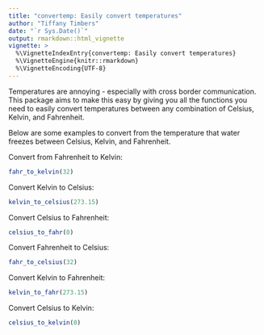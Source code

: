 ```yaml
---
title: "convertemp: Easily convert temperatures"
author: "Tiffany Timbers"
date: "`r Sys.Date()`"
output: rmarkdown::html_vignette
vignette: >
  %\VignetteIndexEntry{convertemp: Easily convert temperatures}
  %\VignetteEngine{knitr::rmarkdown}
  %\VignetteEncoding{UTF-8}
---
```


Temperatures are annoying - especially with cross border communication. This package aims to make this easy by giving you all the functions you need to easily convert temperatures between any combination of Celsius, Kelvin, and Fahrenheit.

Below are some examples to convert from the temperature that water freezes between Celsius, Kelvin, and Fahrenheit.

Convert from Fahrenheit to Kelvin:
```r
fahr_to_kelvin(32)
```

Convert Kelvin to Celsius:
```r
kelvin_to_celsius(273.15)
```

Convert Celsius to Fahrenheit:
```r
celsius_to_fahr(0)
```

Convert Fahrenheit to Celsius:
```r
fahr_to_celsius(32)
```

Convert Kelvin to Fahrenheit:
```r
kelvin_to_fahr(273.15)
```

Convert Celsius to Kelvin:
```r
celsius_to_kelvin(0)
```
